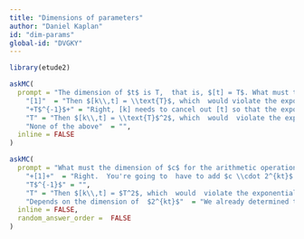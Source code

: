 ```yaml
---
title: "Dimensions of parameters"
author: "Daniel Kaplan"
id: "dim-params"
global-id: "DVGKY"
---
```


```r
library(etude2)
```

```r
askMC(
  prompt = "The dimension of $t$ is T,  that is, $[t] = T$. What must the dimension of $k$ be in $e^{kt}$ for the operation  to make sense?",
    "[1]"  = "Then $[k\\,t] = \\text{T}$, which  would violate the exponential rule.",
    "+T$^{-1}$+" = "Right, [k] needs to cancel out [t] so that the exponention is valid.",
    "T" = "Then $[k\\,t] = \\text{T}$^2$, which  would  violate the exponential rule.",
    "None of the above"  = "",
  inline = FALSE
)
```

```r
askMC(
  prompt = "What must the dimension of $c$ for the arithmetic operation $1 + c \\cdot 2^{k\\,t}$  to make sense?",
    "+[1]+"  = "Right.  You're going to  have to add $c \\cdot 2^{kt}$ to 1. Since $[k\\,t] = [1]$, $c$ also needs to be dimensionless.",
    "T$^{-1}$" = "",
    "T" = "Then $[k\\,t] = $T^2$, which  would  violate the exponential rule.",
    "Depends on the dimension of  $2^{kt}$"  = "We already determined that $[kt]  = [1]$, so $[2^{kt}] = [1]$.",
  inline = FALSE,
  random_answer_order =  FALSE
)
```
